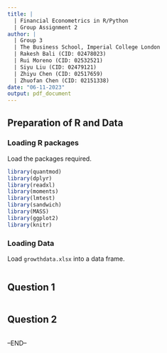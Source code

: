 ```yaml
---
title: |
  | Financial Econometrics in R/Python
  | Group Assignment 2
author: |
  | Group 3
  | The Business School, Imperial College London
  | Rakesh Bali (CID: 02478023)
  | Rui Moreno (CID: 02532521)
  | Siyu Liu (CID: 02479121)
  | Zhiyu Chen (CID: 02517659)
  | Zhuofan Chen (CID: 02151338)
date: "06-11-2023"
output: pdf_document
---
```


```{=tex}
\newpage
\tableofcontents
```
\newpage

## Preparation of R and Data
### Loading R packages

Load the packages required.

```r
library(quantmod)
library(dplyr)
library(readxl)
library(moments)
library(lmtest)
library(sandwich) 
library(MASS)
library(ggplot2)
library(knitr)
```

### Loading Data

Load `growthdata.xlsx` into a data frame.

```r



```

\newpage

## Question 1


```r

```

\newpage

## Question 2


```r

```


--END--
